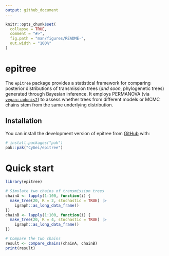 ```yaml
---
output: github_document
---
```


<!-- README.md is generated from README.Rmd. Please edit that file -->

```r
knitr::opts_chunk$set(
  collapse = TRUE,
  comment = "#>",
  fig.path = "man/figures/README-",
  out.width = "100%"
)
```

# epitree

<!-- badges: start -->
<!-- badges: end -->

The `epitree` package provides a statistical framework for comparing posterior distributions of transmission trees (*and soon*, phylogenetic trees) generated through Bayesian inference. It employs PERMANOVA (via [`vegan::adonis2`](https://vegandevs.github.io/vegan/reference/adonis.html)) to assess whether trees from different models or MCMC chains stem from the same underlying distribution.

## Installation

You can install the development version of epitree from [GitHub](https://github.com/) with:

``` r
# install.packages("pak")
pak::pak("CyGei/epitree")
```

# Quick start

```r
library(epitree)

# Simulate two chains of transmission trees
chainA <- lapply(1:100, function(i) {
  make_tree(20, R = 2, stochastic = TRUE) |>
    igraph::as_long_data_frame()
})
chainB <- lapply(1:100, function(i) {
  make_tree(20, R = 4, stochastic = TRUE) |>
    igraph::as_long_data_frame()
})

# Compare the two chains
result <- compare_chains(chainA, chainB)
print(result)

```

